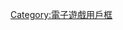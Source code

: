 {{Userbox
  |border-c = #000000
  |border-s = 1
  |id-c     = #c0c0c0
  |id-s     =
  |id-fc    = #000000
  |info-c   = #FFFFFF
  |info-s   = 9
  |info-fc  =
  |id       = [[File:Nintendo DS Trans.png|45px|alt=DS]]
  |info     = 這個用戶擁有'''[[任天堂DS]]'''、'''[[任天堂DS Lite|DS&nbsp;Lite]]'''或'''[[任天堂DSi|DSi]]'''掌上遊戲機。
}}<includeonly>[[Category:擁有NDS或NDSL的維基人|{{PAGENAME}}]]</includeonly><noinclude>

{{DEFAULTSORT:#Nintendo DS}}
[[Category:擁有NDS或NDSL的維基人| ]]
[[Category:電子遊戲用戶框]]
</noinclude>